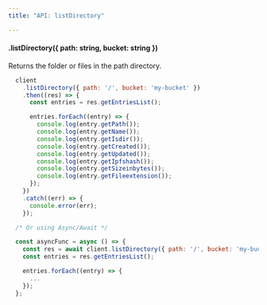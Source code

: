 ```yaml
---
title: "API: listDirectory"

---
```



#### .listDirectory({ path: string, bucket: string })

Returns the folder or files in the path directory.

```js
  client
    .listDirectory({ path: '/', bucket: 'my-bucket' })
    .then((res) => {
      const entries = res.getEntriesList();

      entries.forEach((entry) => {
        console.log(entry.getPath());
        console.log(entry.getName());
        console.log(entry.getIsdir());
        console.log(entry.getCreated());
        console.log(entry.getUpdated());
        console.log(entry.getIpfshash());
        console.log(entry.getSizeinbytes());
        console.log(entry.getFileextension());
      });
    })
    .catch((err) => {
      console.error(err);
    });

  /* Or using Async/Await */

  const asyncFunc = async () => {
    const res = await client.listDirectory({ path: '/', bucket: 'my-bucket' });
    const entries = res.getEntriesList();

    entries.forEach((entry) => {
      ...
    });
  };
```
